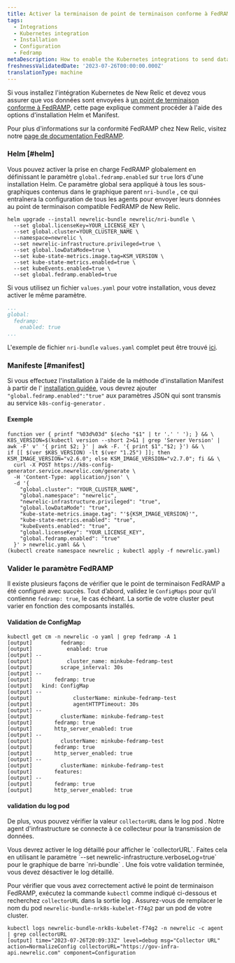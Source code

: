 ```yaml
---
title: Activer la terminaison de point de terminaison conforme à FedRAMP
tags:
  - Integrations
  - Kubernetes integration
  - Installation
  - Configuration
  - Fedramp
metaDescription: How to enable the Kubernetes integrations to send data to the New Relic FedRamp-compliant endpoints.
freshnessValidatedDate: '2023-07-26T00:00:00.000Z'
translationType: machine
---
```


Si vous installez l&apos;intégration Kubernetes de New Relic et devez vous assurer que vos données sont envoyées à [un point de terminaison conforme à FedRAMP](/docs/security/security-privacy/compliance/fedramp-compliant-endpoints/), cette page explique comment procéder à l&apos;aide des options d&apos;installation Helm et Manifest.

Pour plus d&apos;informations sur la conformité FedRAMP chez New Relic, visitez notre [page de documentation FedRAMP](/docs/security/security-privacy/compliance/certificates-standards-regulations/fedramp/).

### Helm [#helm]

Vous pouvez activer la prise en charge FedRAMP globalement en définissant le paramètre `global.fedramp.enabled` sur `true` lors d&apos;une installation Helm. Ce paramètre global sera appliqué à tous les sous-graphiques contenus dans le graphique parent `nri-bundle` , ce qui entraînera la configuration de tous les agents pour envoyer leurs données au point de terminaison compatible FedRAMP de New Relic.

```shell
helm upgrade --install newrelic-bundle newrelic/nri-bundle \
  --set global.licenseKey=YOUR_LICENSE_KEY \
  --set global.cluster=YOUR_CLUSTER_NAME \
  --namespace=newrelic \
  --set newrelic-infrastructure.privileged=true \
  --set global.lowDataMode=true \
  --set kube-state-metrics.image.tag=KSM_VERSION \
  --set kube-state-metrics.enabled=true \
  --set kubeEvents.enabled=true \
  --set global.fedramp.enabled=true
```

Si vous utilisez un fichier `values.yaml` pour votre installation, vous devez activer le même paramètre.

```yaml
...
global:
  fedramp:
    enabled: true
...
```

L&apos;exemple de fichier `nri-bundle` `values.yaml` complet peut être trouvé [ici](https://github.com/newrelic/helm-charts/blob/master/charts/nri-bundle/values.yaml).

### Manifeste [#manifest]

Si vous effectuez l&apos;installation à l&apos;aide de la méthode d&apos;installation Manifest à partir de l&apos; [installation guidée](https://one.newrelic.com/nr1-core?account=2498654&state=d1aae74b-0ad6-b0f3-093d-cc89ecf89234), vous devrez ajouter `"global.fedramp.enabled":"true"` aux paramètres JSON qui sont transmis au service `k8s-config-generator` .

#### Exemple

```shell
function ver { printf "%03d%03d" $(echo "$1" | tr '.' ' '); } && \
K8S_VERSION=$(kubectl version --short 2>&1 | grep 'Server Version' | awk -F' v' '{ print $2; }' | awk -F. '{ print $1"."$2; }') && \
if [[ $(ver $K8S_VERSION) -lt $(ver "1.25") ]]; then KSM_IMAGE_VERSION="v2.6.0"; else KSM_IMAGE_VERSION="v2.7.0"; fi && \
  curl -X POST https://k8s-config-generator.service.newrelic.com/generate \
  -H 'Content-Type: application/json' \
  -d '{
    "global.cluster": "YOUR_CLUSTER_NAME",
    "global.namespace": "newrelic",
    "newrelic-infrastructure.privileged": "true",
    "global.lowDataMode": "true",
    "kube-state-metrics.image.tag": "'${KSM_IMAGE_VERSION}'",
    "kube-state-metrics.enabled": "true",
    "kubeEvents.enabled": "true",
    "global.licenseKey": "YOUR_LICENSE_KEY",
    "global.fedramp.enabled": "true"
  }' > newrelic.yaml && \
(kubectl create namespace newrelic ; kubectl apply -f newrelic.yaml)
```

### Valider le paramètre FedRAMP

Il existe plusieurs façons de vérifier que le point de terminaison FedRAMP a été configuré avec succès. Tout d’abord, validez le `ConfigMaps` pour qu’il contienne `fedramp: true`, le cas échéant. La sortie de votre cluster peut varier en fonction des composants installés.

#### Validation de ConfigMap

```shell
kubectl get cm -n newrelic -o yaml | grep fedramp -A 1
[output]         fedramp:
[output]           enabled: true
[output] --
[output]           cluster_name: minkube-fedramp-test
[output]         scrape_interval: 30s
[output] --
[output]       fedramp: true
[output]   kind: ConfigMap
[output] --
[output]             clusterName: minkube-fedramp-test
[output]             agentHTTPTimeout: 30s
[output] --
[output]         clusterName: minkube-fedramp-test
[output]       fedramp: true
[output]       http_server_enabled: true
[output] --
[output]         clusterName: minkube-fedramp-test
[output]       fedramp: true
[output]       http_server_enabled: true
[output] --
[output]         clusterName: minkube-fedramp-test
[output]       features:
[output] --
[output]       fedramp: true
[output]       http_server_enabled: true
```

#### validation du log pod

De plus, vous pouvez vérifier la valeur `collectorURL` dans le log pod . Notre agent d&apos;infrastructure se connecte à ce collecteur pour la transmission de données.

<Callout title="LOGS VERBOSE OBLIGATOIRE">
  Vous devrez activer le log détaillé pour afficher le `collectorURL`. Faites cela en utilisant le paramètre `--set newrelic-infrastructure.verboseLog=true` pour le graphique de barre `nri-bundle` . Une fois votre validation terminée, vous devez désactiver le log détaillé.
</Callout>

Pour vérifier que vous avez correctement activé le point de terminaison FedRAMP, exécutez la commande `kubectl` comme indiqué ci-dessous et recherchez `collectorURL` dans la sortie log . Assurez-vous de remplacer le nom du pod `newrelic-bundle-nrk8s-kubelet-f74g2` par un pod de votre cluster.

```shell
kubectl logs newrelic-bundle-nrk8s-kubelet-f74g2 -n newrelic -c agent | grep collectorURL
[output] time="2023-07-26T20:09:33Z" level=debug msg="Collector URL" action=NormalizeConfig collectorURL="https://gov-infra-api.newrelic.com" component=Configuration
```